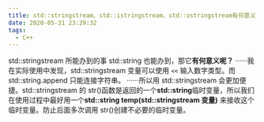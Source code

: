 ```yaml
---
title: std::stringstream、std::istringstream、std::ostringstream有何意义？为何使用它们？
date: 2020-05-31 23:29:32
tags:
  - C++
---
```


std::stringstream 所能办到的事 std::string 也能办到，那它**有何意义呢？**
······我在实际使用中发现，std::stringstream 变量可以使用 `<<` 输入数字类型。而 std::string.append 只能连接字符串。
······所以用 std::stringstream 会更加便捷。std::stringstream 的 str()函数是返回的一个**std::string**临时变量，所以我们在使用过程中最好用一个**std::string temp(std::stringstream 变量)** 来接收这个临时变量。防止后面多次调用 str()创建不必要的临时变量。
